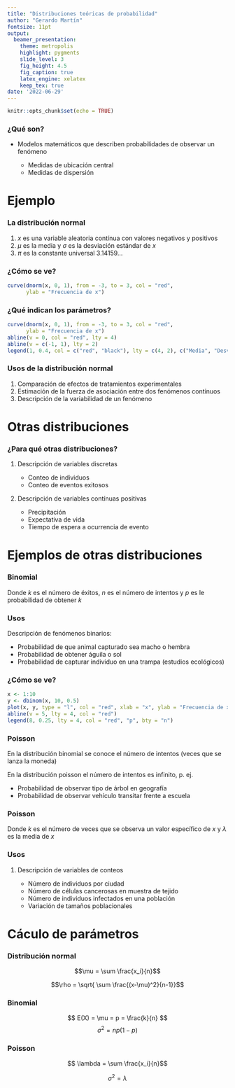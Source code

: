 ```yaml
---
title: "Distribuciones teóricas de probabilidad"
author: "Gerardo Martín"
fontsize: 11pt
output:
  beamer_presentation:
    theme: metropolis
    highlight: pygments
    slide_level: 3
    fig_height: 4.5
    fig_caption: true
    latex_engine: xelatex
    keep_tex: true
date: '2022-06-29'
---
```


```r
knitr::opts_chunk$set(echo = TRUE)
```

### ¿Qué son?

- Modelos matemáticos que describen probabilidades de observar un fenómeno

    - Medidas de ubicación central
    - Medidas de dispersión

# Ejemplo
    
### La distribución normal

\begin{equation}
f(x) = \frac{1}{\sigma \sqrt{2 \pi}} e^{ - \frac{1}{2} \left(\frac{x-\mu}{\sigma} \right)^2 }
\end{equation}

1. $x$ es una variable aleatoria contínua con valores negativos y positivos
2. $\mu$ es la media y $\sigma$ es la desviación estándar de $x$
3. $\pi$ es la constante universal $3.14159...$

### ¿Cómo se ve?

```r
curve(dnorm(x, 0, 1), from = -3, to = 3, col = "red",
      ylab = "Frecuencia de x")
```

### ¿Qué indican los parámetros?

```r
curve(dnorm(x, 0, 1), from = -3, to = 3, col = "red",
      ylab = "Frecuencia de x")
abline(v = 0, col = "red", lty = 4)
abline(v = c(-1, 1), lty = 2)
legend(1, 0.4, col = c("red", "black"), lty = c(4, 2), c("Media", "Desviación\n estándar"), bty = "n", cex = 0.5)
```

### Usos de la distribución normal

1. Comparación de efectos de tratamientos experimentales
2. Estimación de la fuerza de asociación entre dos fenómenos contínuos
3. Descripción de la variabilidad de un fenómeno

# Otras distribuciones

### ¿Para qué otras distribuciones?

1. Descripción de variables discretas

    - Conteo de individuos
    - Conteo de eventos exitosos
    
2. Descripción de variables contínuas positivas

    - Precipitación
    - Expectativa de vida
    - Tiempo de espera a ocurrencia de evento
    
# Ejemplos de otras distribuciones

### Binomial

\begin{equation}
Pr(X = k) = \left( \begin{array}{c} n \\ k \end{array} \right) p^k (1-p)^{n-k}
\end{equation}

Donde $k$ es el número de éxitos, $n$ es el número de intentos y $p$ es le probabilidad de obtener $k$

### Usos

Descripción de fenómenos binarios:

  - Probabilidad de que animal capturado sea macho o hembra
  - Probabilidad de obtener águila o sol
  - Probabilidad de capturar individuo en una trampa (estudios ecológicos)

### ¿Cómo se ve?

```r
x <- 1:10
y <- dbinom(x, 10, 0.5)
plot(x, y, type = "l", col = "red", xlab = "x", ylab = "Frecuencia de x")
abline(v = 5, lty = 4, col = "red")
legend(8, 0.25, lty = 4, col = "red", "p", bty = "n")
```

### Poisson

En la distribución binomial se conoce el número de intentos (veces que se lanza la moneda)

En la distribución poisson el número de intentos es infinito, p. ej.

  - Probabilidad de observar tipo de árbol en geografía
  - Probabilidad de observar vehículo transitar frente a escuela
  
### Poisson

\begin{equation}
Pr(X = k) = \lambda \frac{e^{-\lambda}}{k!}
\end{equation}

Donde $k$ es el número de veces que se observa un valor específico de $x$ y $\lambda$ es la media de $x$

### Usos

1. Descripción de variables de conteos

    - Número de individuos por ciudad
    - Número de células cancerosas en muestra de tejido
    - Número de individuos infectados en una población
    - Variación de tamaños poblacionales
    
# Cáculo de parámetros

### Distribución normal

$$\mu = \sum \frac{x_i}{n}$$

$$\rho = \sqrt{ \sum \frac{(x-\mu)^2}{n-1}}$$

### Binomial

$$ E(X) = \mu = p = \frac{k}{n} $$
$$ \sigma^2 = np(1-p)$$

### Poisson

$$ \lambda = \sum \frac{x_i}{n}$$

$$ \sigma^2 = \lambda $$